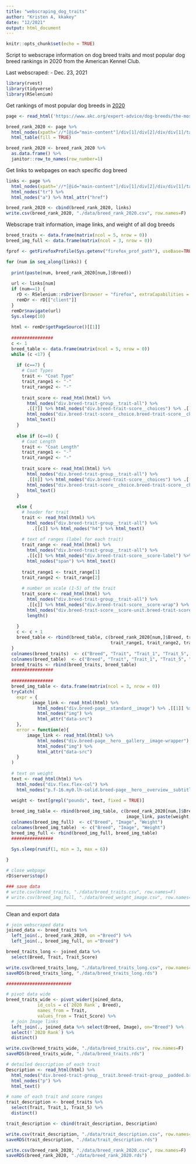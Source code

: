 ```yaml
---
title: "webscraping_dog_traits"
author: "Kristen A, kkakey"
date: "12/2021"
output: html_document
---
```


```r
knitr::opts_chunk$set(echo = TRUE)
```

Script to webscrape information on dog breed traits and most popular dog breed rankings in 2020 from the American Kennel Club. 

Last webscraped:
- Dec. 23, 2021

```r
library(rvest)
library(tidyverse)
library(RSelenium)
```

Get rankings of most popular dog breeds in [2020](https://www.akc.org/expert-advice/dog-breeds/the-most-popular-dog-breeds-of-2020/)
```r
page <- read_html('https://www.akc.org/expert-advice/dog-breeds/the-most-popular-dog-breeds-of-2020/')

breed_rank_2020 <- page %>%
  html_nodes(xpath='//*[@id="main-content"]/div[1]/div[2]/div/div[1]/table') %>%
  html_table(fill = TRUE) 

breed_rank_2020 <- breed_rank_2020 %>%
  as.data.frame() %>%
  janitor::row_to_names(row_number=1)
```

Get links to webpages on each specific dog breed
```r
links <- page %>%
  html_nodes(xpath='//*[@id="main-content"]/div[1]/div[2]/div/div[1]/table') %>%
  html_nodes("tr") %>%
  html_nodes("a") %>% html_attr("href")

breed_rank_2020 <- cbind(breed_rank_2020, links)
write.csv(breed_rank_2020, "./data/breed_rank_2020.csv", row.names=F)
```


Webscrape trait information, image links, and weight of all dog breeds
```r
breed_traits <- data.frame(matrix(ncol = 5, nrow = 0))
breed_img_full <- data.frame(matrix(ncol = 3, nrow = 0))

fprof <- getFirefoxProfile(Sys.getenv("firefox_prof_path"), useBase=TRUE)

for (num in seq_along(links)) {
  
  print(paste(num, breed_rank_2020[num,]$Breed))
  
  url <- links[num]
  if (num==1) {
    rD <- RSelenium::rsDriver(browser = "firefox", extraCapabilities = fprof, port = 4567L, verbose = T)
    remDr <- rD[["client"]]
  }
  remDr$navigate(url)
  Sys.sleep(10)
  
  html <- remDr$getPageSource()[[1]]
  
  ################
  c <- 1
  breed_table <- data.frame(matrix(ncol = 5, nrow = 0))
  while (c <17) {
    
    if (c==7) {
      # Coat Types
      trait <- "Coat Type"
      trait_range1 <- "-"
      trait_range2 <- "-"
      
      trait_score <- read_html(html) %>%
        html_nodes("div.breed-trait-group__trait-all") %>%
        .[[7]] %>% html_nodes("div.breed-trait-score__choices") %>% .[[1]] %>% 
        html_nodes("div.breed-trait-score__choice.breed-trait-score__choice--selected") %>%
        html_text()
    }
    
    else if (c==8) {
      # Coat Length
      trait <- "Coat Length"
      trait_range1 <- "-"
      trait_range2 <- "-"
      
      trait_score <- read_html(html) %>%
        html_nodes("div.breed-trait-group__trait-all") %>%
        .[[8]] %>% html_nodes("div.breed-trait-score__choices") %>% .[[1]] %>% 
        html_nodes("div.breed-trait-score__choice.breed-trait-score__choice--selected") %>%
        html_text()
    }
    
    else {
      # header for trait
      trait <- read_html(html) %>% 
        html_nodes("div.breed-trait-group__trait-all") %>%
          .[[c]] %>% html_nodes("h4") %>% html_text()
      
      # text of ranges (label for each trait)
      trait_range <- read_html(html) %>%
        html_nodes("div.breed-trait-group__trait-all") %>%
        .[[c]] %>% html_nodes("div.breed-trait-score__score-label") %>% 
        html_nodes("span") %>% html_text()
      
      trait_range1 <- trait_range[1]
      trait_range2 <- trait_range[2]
      
      # number on scale (1-5) of the trait
      trait_score <- read_html(html) %>%
        html_nodes("div.breed-trait-group__trait-all") %>%
        .[[c]] %>% html_nodes("div.breed-trait-score__score-wrap") %>%
        html_nodes("div.breed-trait-score__score-unit.breed-trait-score__score-unit--filled") %>% 
        length()
      
    }
    c <- c + 1
    breed_table <- rbind(breed_table, c(breed_rank_2020[num,]$Breed, trait, 
                                        trait_range1, trait_range2, trait_score))
  }
  colnames(breed_traits)  <- c("Breed", "Trait", "Trait_1", "Trait_5", "Trait_Score")
  colnames(breed_table)  <- c("Breed", "Trait", "Trait_1", "Trait_5", "Trait_Score")
  breed_traits <- rbind(breed_traits, breed_table)
  ################
  
  ################
  breed_img_table <- data.frame(matrix(ncol = 3, nrow = 0))
  tryCatch(
    expr = {
          image_link <- read_html(html) %>% 
            html_nodes("div.breed-page__standard__image") %>% .[[1]] %>%
            html_nodes("img") %>%
            html_attr("data-src")
    },
    error = function(e){ 
        image_link <- read_html(html) %>% 
            html_nodes("div.breed-page__hero__gallery__image-wrapper") %>% .[[1]] %>%
            html_nodes("img") %>%
            html_attr("data-src")
    }
  )
  
  # text on weight
  text <- read_html(html) %>% 
    html_nodes("div.flex.flex-col") %>%
    html_nodes("p.f-16.my0.lh-solid.breed-page__hero__overview__subtitle")%>% html_text()
    
  weight <- text[grepl("pounds", text, fixed = TRUE)]

  breed_img_table <- rbind(breed_img_table, c(breed_rank_2020[num,]$Breed , 
                                              image_link, paste(weight,collapse = '; ')))
  colnames(breed_img_full)  <- c("Breed", "Image", "Weight")
  colnames(breed_img_table)  <- c("Breed", "Image", "Weight")
  breed_img_full <- rbind(breed_img_full, breed_img_table)
  ################
  
  Sys.sleep(runif(1, min = 3, max = 6))

}

# close webpage
rD$server$stop()

### save data
# write.csv(breed_traits, "./data/breed_traits.csv", row.names=F)
# write.csv(breed_img_full, "./data/breed_weight_image.csv", row.names=F)
```


*****************************************************************************

Clean and export data
```r
# join webscraped data
joined_data <- breed_traits %>%
  left_join(., breed_rank_2020, on ="Breed") %>%
  left_join(., breed_img_full, on ="Breed")

breed_traits_long <- joined_data %>%
  select(Breed, Trait, Trait_Score)

write.csv(breed_traits_long, "./data/breed_traits_long.csv", row.names=F)
saveRDS(breed_traits_long, "./data/breed_traits_long.rds")

#########################

# pivot data wide
breed_traits_wide <- pivot_wider(joined_data, 
            id_cols = c(`2020 Rank`, Breed),
            names_from = Trait, 
            values_from = Trait_Score) %>%
  # join Image links
  left_join(., joined_data %>% select(Breed, Image), on="Breed") %>% 
  select(!`2020 Rank`) %>%
  distinct()

write.csv(breed_traits_wide, "./data/breed_traits.csv", row.names=F)
saveRDS(breed_traits_wide, "./data/breed_traits.rds")
```

```r
# detailed description of each trait
Description <- read_html(html) %>% 
  html_nodes("div.breed-trait-group__trait.breed-trait-group__padded.breed-trait-group__row-wrap") %>%
  html_nodes("p") %>%
  html_text()

# name of each trait and score ranges
trait_description <- breed_traits %>%
  select(Trait, Trait_1, Trait_5) %>%
  distinct()

trait_description <- cbind(trait_description, Description)

write.csv(trait_description, "./data/trait_description.csv", row.names=F)
saveRDS(trait_description, "./data/trait_description.rds")
```

```r
write.csv(breed_rank_2020, "./data/breed_rank_2020.csv", row.names=F)
saveRDS(breed_rank_2020, "./data/breed_rank_2020.rds")
```

